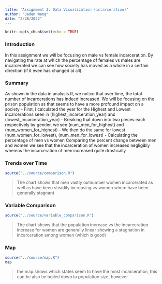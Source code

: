 ```yaml
---
title: 'Assignment 3: Data Visualization (incarceration)'
author: "Jaden Wang"
date: "2/28/2022"
---
```

```r
knitr::opts_chunk$set(echo = TRUE)
```
### Introduction
In this assignment we will be focusing on male vs female incarceration. By navigating the rate at which the percentage of females vs males are incarcerated we can see how society has moved as a whole in a certain direction (if it even has changed at all). 

### Summary
As shown in the data in analysis.R, we notice that over time, the total number of incarcerations has indeed increased. We will be focusing on the prison population as that seems to have a more profound impact on a society
- First, I calculated the year for the Highest and Lowest incarcerations seen in (highest_incarceration_year) and (lowest_incarceration_year)
- Breaking that down into two pieces each respectively by gender, we see (num_men_for_highest) and (num_women_for_highest)
- We then do the same for lowest (num_women_for_lowest), (num_men_for_lowest)
- Calculating the percentage of men vs women 
Comparing the percent change between men and women we see that the incarceration of women increased negligibly whereas the incarceration of men increased quite drastically 

### Trends over Time
```r
source("../source/comparison.R")
```

> The chart shows that men vastly outnumber women incarcerated as well as have been steadily increasing vs women whom have been generally stagnant

### Variable Comparison
```r
source("../source/variable_comparison.R")
```

> The chart shows that the population increase vs the incarceration increase for women are generally linear showing a stagnation in incarceration among women (which is good)

### Map
```r
source("../source/map.R")
map
```

> the map shows which states seem to have the most incarceration, this can be also be boiled down to population size, however
